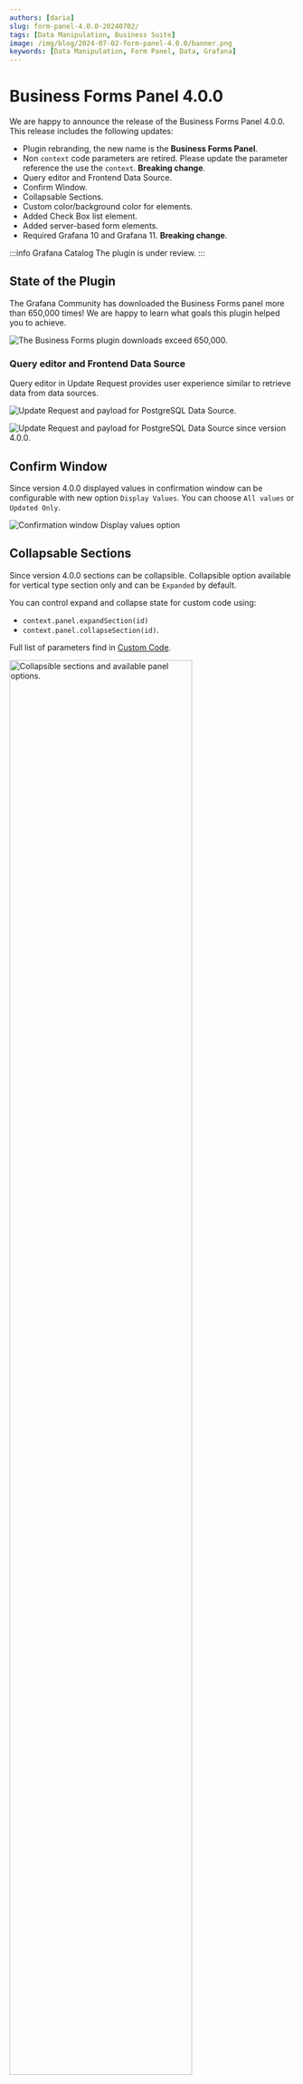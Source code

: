 ```yaml
---
authors: [daria]
slug: form-panel-4.0.0-20240702/
tags: [Data Manipulation, Business Suite]
image: /img/blog/2024-07-02-form-panel-4.0.0/banner.png
keywords: [Data Manipulation, Form Panel, Data, Grafana]
---
```



# Business Forms Panel 4.0.0

We are happy to announce the release of the Business Forms Panel 4.0.0. This release includes the following updates:

- Plugin rebranding, the new name is the **Business Forms Panel**.
- Non `context` code parameters are retired. Please update the parameter reference the use the `context`. **Breaking change**.
- Query editor and Frontend Data Source.
- Confirm Window.
- Collapsable Sections.
- Custom color/background color for elements.
- Added Check Box list element.
- Added server-based form elements.
- Required Grafana 10 and Grafana 11. **Breaking change**.

:::info Grafana Catalog
The plugin is under review.
:::

## State of the Plugin

The Grafana Community has downloaded the Business Forms panel more than 650,000 times! We are happy to learn what goals this plugin helped you to achieve.

<Image
  title="The Business Forms plugin downloads exceed 650,000."
  src="/img/blog/2024-01-05-form-panel-3.4.0/downloads.png"
/>

### Query editor and Frontend Data Source

Query editor in Update Request provides user experience similar to retrieve data from data sources.

<Image
  title="Update Request and payload for PostgreSQL Data Source."
  src="/img/plugins/volkovlabs-form-panel/postgresql-update-req.png"
/>

<Image
  title="Update Request and payload for PostgreSQL Data Source since version 4.0.0."
  src="/img/plugins/volkovlabs-form-panel/postgresql-update-req-4.0.png"
/>

## Confirm Window

Since version 4.0.0 displayed values in confirmation window can be configurable with new option `Display Values`. You can choose `All values` or `Updated Only`.

<Image
  title="Confirmation window Display values option"
  src="/img/plugins/volkovlabs-form-panel/confirmation-window-values.png"
/>

## Collapsable Sections

Since version 4.0.0 sections can be collapsible. Collapsible option available for vertical type section only and can be `Expanded` by default.

You can control expand and collapse state for custom code using:

- `context.panel.expandSection(id)`
- `context.panel.collapseSection(id)`.

Full list of parameters find in [Custom Code](/plugins/volkovlabs-form-panel/code/#parameters).

<Image
  title="Collapsible sections and available panel options."
  src="/img/plugins/volkovlabs-form-panel/collapsible.png"
  width="80%"
/>

## Custom color/background color for elements

Colors for background, label, and label background can be set in options. Color options allow to add unique look and feel to your form elements.

<Image
  title="Color options"
  src="/img/plugins/volkovlabs-form-panel/color-options.png"
/>

<Image
  title="Custom element"
  src="/img/plugins/volkovlabs-form-panel/custom-colors-element.png"
/>

## Time Zone

Since version 4.0.0 you can choose time zone for the updated value.

<Image
  title="New Time Zones option for date and time elements."
  src="/img/plugins/volkovlabs-form-panel/time-zones.png"
/>

## Getting Started

You can install the Business Forms Panel from the [Grafana Plugins catalog](https://grafana.com/grafana/plugins/volkovlabs-form-panel/) or using the Grafana command line tool.

For the latter, please use the following command:

```bash
grafana-cli plugins install volkovlabs-form-panel
```

## YouTube Tutorial

Business Forms Panel is a plugin for Grafana that allows you to insert and update application data, as well as modify configuration directly from your Grafana dashboard.

<Video
  src="https://www.youtube.com/embed/hVy9NfFiI5U"
  title="Use REST API, Data Source, and Queries to manipulate your data."
/>

## Release Notes

### Breaking changes in 4.0.0

- Requires Grafana 10 and Grafana 11
- Data Source requests were updated to use Query Editor.
- Removed non-context code parameters. Please update parameters to use `context`.

### Code parameters migration guide

- data -> context.panel.data
- elements -> context.panel.elements
- initial -> context.panel.initial
- initialRequest -> context.panel.initialRequest
- locationService -> context.grafana.locationService
- notifyError -> context.grafana.notifyError
- notifySuccess -> context.grafana.notifySuccess
- notifyWarning -> context.grafana.notifyWarning
- onChange -> context.panel.onChange
- onOptionsChange -> context.panel.onOptionsChange
- options -> context.panel.options
- replaceVariables -> context.grafana.replaceVariables
- response -> context.panel.response
- setInitial -> context.panel.setInitial
- templateService -> context.grafana.templateService
- toDataQueryResponse -> context.utils.toDataQueryResponse

### Features / Enhancements in 4.0.0

- Updated name to Business Forms Panel (#361)
- Added support frontend data sources (#361)
- Updated elected type for a new option (#402)
- Prepared for Grafana 11 (#399)
- Updated Reset button handler (#422)
- Updated Confirmation Window (#420)
- Updated Error handling in code editors showIf, disableIf, getOptions (#410)
- Updated description for Get Options Code (#404)
- Added custom color/background color for elements (#386)
- Added Collapsable Sections (#409)
- Updated to Grafana 11.1 and dependencies (#426)
- Updated Date Time query field (#429)

### Features / Enhancements in 3.8.0

- Added Checkbox List element (#382)
- Updated syntax support in Code Editor (#383)
- Added plugin e2e tests and remove cypress (#390)
- Added server-based form elements example (#392)
- Added input type time (#385)
- Updated hiding/show multi-select element (#389)
- Updated allowed files for file type (#388)
- Added Form validation provisioning dashboard (#411)

### Features / Enhancements in 3.7.0

- Added update enabled option and variables examples, fix sync option (#356)
- Added files upload examples and fix form data header (#357)
- Added code parameters with builder and add initial request to element value changed code (#358)
- Allowed to disable columns in confirmation modal (#360)
- Updated dependencies and Actions (#368)
- Added skipping elements hidden using Show If from update payload (#369)
- Add multiple files option (#375)

### Features / Enhancements in 3.6.0

- Added backend service to custom code (#331)
- Added support for file base64 encoding in payload (#331)
- Added Context parameter to Payload (#331)

### Features / Enhancements in 3.5.0

- Added disable if code (#321)
- Updated reset request visibility if reset button is hidden (#322)
- Added code options source for select element (#323)
- Added value changed code (#324)
- Updated to Node 20 (#326)
- Added suggestions for code editors (#327)
- Added reset button confirmation (#328)

## Feedback

We're looking forward to hearing from you. You can use different ways to get in touch with us.

- Ask a question, request a new feature, or report an issue at [GitHub issues](https://github.com/volkovlabs/volkovlabs-form-panel/issues).
- Subscribe to our [YouTube Channel](https://www.youtube.com/@volkovlabs) and leave your comments.
- Sponsor our open source plugins for Grafana through [GitHub](https://github.com/sponsors/VolkovLabs).
